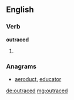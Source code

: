 ==English==

===Verb===
'''outraced'''

# {{past of|outrace}}

===Anagrams===
* [[aeroduct#English|aeroduct]], [[educator#English|educator]]

[[de:outraced]]
[[mg:outraced]]